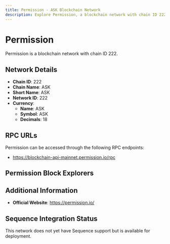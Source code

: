 ```yaml
--- 
title: Permission - ASK Blockchain Network
description: Explore Permission, a blockchain network with chain ID 222. Learn about its native currency, ASK, and how to interact with the network.
---
```


# Permission

Permission is a blockchain network with chain ID 222.

## Network Details

- **Chain ID**: 222
- **Chain Name**: ASK
- **Short Name**: ASK
- **Network ID**: 222
- **Currency**: 
  - **Name**: ASK
  - **Symbol**: ASK
  - **Decimals**: 18

## RPC URLs

Permission can be accessed through the following RPC endpoints:

- https://blockchain-api-mainnet.permission.io/rpc

## Permission Block Explorers



## Additional Information

- **Official Website**: https://permission.io/

## Sequence Integration Status

This network does not yet have Sequence support but is available for deployment.
